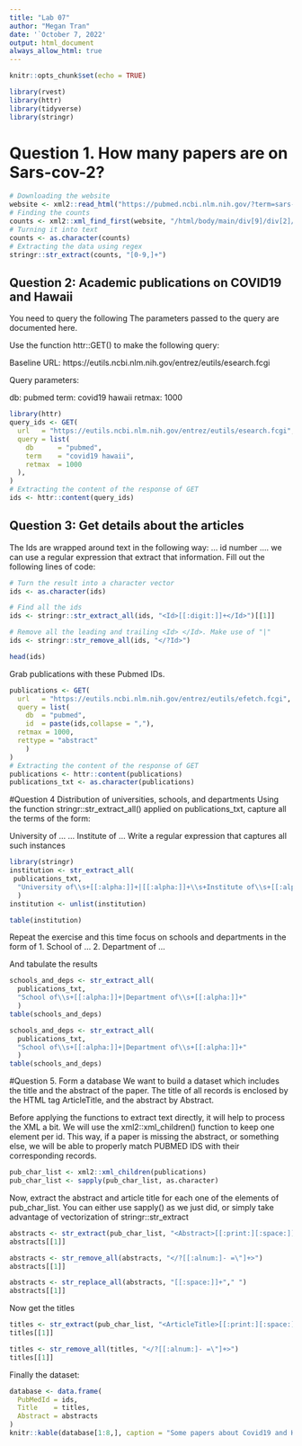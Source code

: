 ```yaml
---
title: "Lab 07"
author: "Megan Tran"
date: '`October 7, 2022'
output: html_document
always_allow_html: true
---
```


```r
knitr::opts_chunk$set(echo = TRUE)
```

```r
library(rvest)
library(httr)
library(tidyverse)
library(stringr)
```

# Question 1. How many papers are on Sars-cov-2?

```r
# Downloading the website
website <- xml2::read_html("https://pubmed.ncbi.nlm.nih.gov/?term=sars-cov-2")
# Finding the counts
counts <- xml2::xml_find_first(website, "/html/body/main/div[9]/div[2]/div[2]/div[1]/div[1]")
# Turning it into text
counts <- as.character(counts)
# Extracting the data using regex
stringr::str_extract(counts, "[0-9,]+")
```

## Question 2: Academic publications on COVID19 and Hawaii

You need to query the following The parameters passed to the query are documented here.

Use the function httr::GET() to make the following query:

Baseline URL: https://eutils.ncbi.nlm.nih.gov/entrez/eutils/esearch.fcgi

Query parameters:

db: pubmed
term: covid19 hawaii
retmax: 1000


```r
library(httr)
query_ids <- GET(
  url   = "https://eutils.ncbi.nlm.nih.gov/entrez/eutils/esearch.fcgi",
  query = list(
    db      = "pubmed",
    term    = "covid19 hawaii",
    retmax  = 1000
  ), 
)
# Extracting the content of the response of GET
ids <- httr::content(query_ids)
```

## Question 3: Get details about the articles
The Ids are wrapped around text in the following way: <Id>... id number ...</Id>. we can use a regular expression that extract that information. Fill out the following lines of code:

```r
# Turn the result into a character vector
ids <- as.character(ids)

# Find all the ids 
ids <- stringr::str_extract_all(ids, "<Id>[[:digit:]]+</Id>")[[1]]

# Remove all the leading and trailing <Id> </Id>. Make use of "|"
ids <- stringr::str_remove_all(ids, "</?Id>")

head(ids)
```

Grab publications with these Pubmed IDs.

```r
publications <- GET(
  url   = "https://eutils.ncbi.nlm.nih.gov/entrez/eutils/efetch.fcgi",
  query = list(
    db  = "pubmed",
    id  = paste(ids,collapse = ","),
  retmax = 1000,
  rettype = "abstract"
    )
)
# Extracting the content of the response of GET
publications <- httr::content(publications)
publications_txt <- as.character(publications)
```

#Question 4 Distribution of universities, schools, and departments
Using the function stringr::str_extract_all() applied on publications_txt, capture all the terms of the form:

University of …
… Institute of …
Write a regular expression that captures all such instances

```r
library(stringr)
institution <- str_extract_all(
 publications_txt,
  "University of\\s+[[:alpha:]]+|[[:alpha:]]+\\s+Institute of\\s+[[:alpha:]]+"
  ) 
institution <- unlist(institution)

table(institution)
```

Repeat the exercise and this time focus on schools and departments in the form of
1.    School of ...
2.    Department of ...

And tabulate the results

```r
schools_and_deps <- str_extract_all(
  publications_txt,
  "School of\\s+[[:alpha:]]+|Department of\\s+[[:alpha:]]+"
  )
table(schools_and_deps)
```

```r
schools_and_deps <- str_extract_all(
  publications_txt,
  "School of\\s+[[:alpha:]]+|Department of\\s+[[:alpha:]]+"
  )
table(schools_and_deps)
```

#Question 5. Form a database
We want to build a dataset which includes the title and the abstract of the paper. The title of all records is enclosed by the HTML tag ArticleTitle, and the abstract by Abstract.

Before applying the functions to extract text directly, it will help to process the XML a bit. We will use the xml2::xml_children() function to keep one element per id. This way, if a paper is missing the abstract, or something else, we will be able to properly match PUBMED IDS with their corresponding records.


```r
pub_char_list <- xml2::xml_children(publications)
pub_char_list <- sapply(pub_char_list, as.character)
```

Now, extract the abstract and article title for each one of the elements of pub_char_list. You can either use sapply() as we just did, or simply take advantage of vectorization of stringr::str_extract

```r
abstracts <- str_extract(pub_char_list, "<Abstract>[[:print:][:space:]]+</Abstract>")
abstracts[[1]]
```

```r
abstracts <- str_remove_all(abstracts, "</?[[:alnum:]- =\"]+>") 
abstracts[[1]]
```

```r
abstracts <- str_replace_all(abstracts, "[[:space:]]+"," ")
abstracts[[1]]
```

Now get the titles

```r
titles <- str_extract(pub_char_list, "<ArticleTitle>[[:print:][:space:]]+</ArticleTitle>")
titles[[1]]
```

```r
titles <- str_remove_all(titles, "</?[[:alnum:]- =\"]+>")
titles[[1]]
```

Finally the dataset:

```r
database <- data.frame(
  PubMedId = ids,
  Title    = titles,
  Abstract = abstracts
)
knitr::kable(database[1:8,], caption = "Some papers about Covid19 and Hawaii")
```



